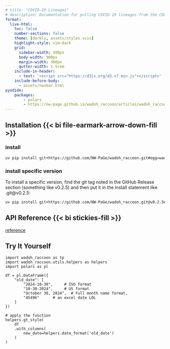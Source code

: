 ```yaml
---
# title: "COVID-19 Lineages"
# description: Documentation for pulling COVID-19 lineages from the CDC
format: 
  live-html: 
    toc: false
    number-sections: false
    theme: [darkly, assets/styles.scss]
    highlight-style: vim-dark
    grid:
      sidebar-width: 300px
      body-width: 900px
      margin-width: 300px
      gutter-width: 1.5rem
    include-in-header:
      - text: '<script src="https://d3js.org/d3.v7.min.js"></script>'
    include-before-body:
      - assets/navbar.html
pyodide:
    packages:
        - polars
        - https://nw-page.github.io/wadoh_raccoon/articles/wadoh_raccoon-0.1.1-py3-none-any.whl
---
```


:::{.column-page}

## Installation {{< bi file-earmark-arrow-down-fill >}}

:::{.panel-tabset}

### install

```bash
uv pip install git+https://github.com/NW-PaGe/wadoh_raccoon.git#egg=wadoh_raccoon
```

### install specific version

To install a specific version, find the git tag noted in the GitHub Release section (something like v0.2.5) and then put it in the install statement like .git@v0.2.5:

```bash
uv pip install git+https://github.com/NW-PaGe/wadoh_raccoon.git@v0.2.5#egg=wadoh_raccoon
```

:::

:::


:::{.column-page}

## API Reference {{< bi stickies-fill >}}


<a href="reference/index.qmd" class="button">reference</a>


:::

::::{.column-page}

## Try It Yourself

```pyodide
import wadoh_raccoon as tp
import wadoh_raccoon.utils.helpers as helpers
import polars as pl

df = pl.DataFrame({
    "old_date": [
        "2024-10-30",     # ISO format
        "10-30-2024",     # US format
        "October 30, 2024",  # Full month name format,
        "45496"      # an excel date LOL
    ]
})

# apply the function
helpers.gt_style(
    df
    .with_columns(
        new_date=helpers.date_format('old_date')
    )
)

```

::::


